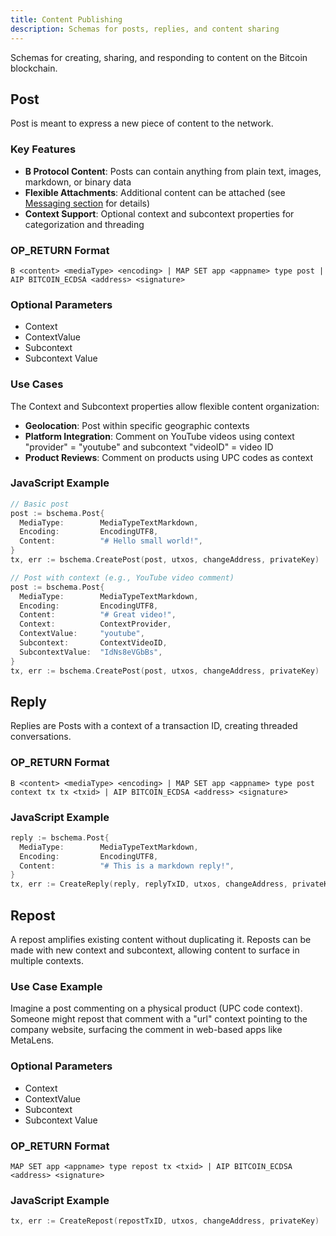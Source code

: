 ```yaml
---
title: Content Publishing
description: Schemas for posts, replies, and content sharing
---
```



Schemas for creating, sharing, and responding to content on the Bitcoin blockchain.

## Post

Post is meant to express a new piece of content to the network.

### Key Features

- **B Protocol Content**: Posts can contain anything from plain text, images, markdown, or binary data
- **Flexible Attachments**: Additional content can be attached (see [Messaging section](/docs/schemas/messaging) for details)
- **Context Support**: Optional context and subcontext properties for categorization and threading

### OP_RETURN Format

```
B <content> <mediaType> <encoding> | MAP SET app <appname> type post | AIP BITCOIN_ECDSA <address> <signature>
```

### Optional Parameters

- Context
- ContextValue
- Subcontext
- Subcontext Value

### Use Cases

The Context and Subcontext properties allow flexible content organization:

- **Geolocation**: Post within specific geographic contexts
- **Platform Integration**: Comment on YouTube videos using context "provider" = "youtube" and subcontext "videoID" = video ID
- **Product Reviews**: Comment on products using UPC codes as context

### JavaScript Example

```go
// Basic post
post := bschema.Post{
  MediaType:        MediaTypeTextMarkdown,
  Encoding:         EncodingUTF8,
  Content:          "# Hello small world!",
}
tx, err := bschema.CreatePost(post, utxos, changeAddress, privateKey)

// Post with context (e.g., YouTube video comment)
post := bschema.Post{
  MediaType:        MediaTypeTextMarkdown,
  Encoding:         EncodingUTF8,
  Content:          "# Great video!",
  Context:          ContextProvider,
  ContextValue:     "youtube",
  Subcontext:       ContextVideoID,
  SubcontextValue:  "IdNs8eVGbBs",
}
tx, err := bschema.CreatePost(post, utxos, changeAddress, privateKey)
```

## Reply

Replies are Posts with a context of a transaction ID, creating threaded conversations.

### OP_RETURN Format

```
B <content> <mediaType> <encoding> | MAP SET app <appname> type post context tx tx <txid> | AIP BITCOIN_ECDSA <address> <signature>
```

### JavaScript Example

```go
reply := bschema.Post{
  MediaType:        MediaTypeTextMarkdown,
  Encoding:         EncodingUTF8,
  Content:          "# This is a markdown reply!",
}
tx, err := CreateReply(reply, replyTxID, utxos, changeAddress, privateKey)
```

## Repost

A repost amplifies existing content without duplicating it. Reposts can be made with new context and subcontext, allowing content to surface in multiple contexts.

### Use Case Example

Imagine a post commenting on a physical product (UPC code context). Someone might repost that comment with a "url" context pointing to the company website, surfacing the comment in web-based apps like MetaLens.

### Optional Parameters

- Context
- ContextValue
- Subcontext
- Subcontext Value

### OP_RETURN Format

```
MAP SET app <appname> type repost tx <txid> | AIP BITCOIN_ECDSA <address> <signature>
```

### JavaScript Example

```go
tx, err := CreateRepost(repostTxID, utxos, changeAddress, privateKey)
```